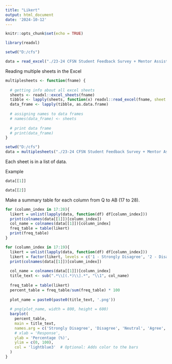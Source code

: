 ---
title: "Likert"
output: html_document
date: '2024-10-12'
---

```{r setup, include=FALSE}
knitr::opts_chunk$set(echo = TRUE)
```

```{r}
library(readxl)
```


```{r}
setwd("D:/cfs")
```


```{r}
data = read_excel("./23-24 CFSN Student Feedback Survey + Mentor Assistance (Responses).xlsx")
```

Reading multiple sheets in the Excel

```{r}
multiplesheets <- function(fname) { 
   
  # getting info about all excel sheets 
  sheets <- readxl::excel_sheets(fname) 
  tibble <- lapply(sheets, function(x) readxl::read_excel(fname, sheet = x)) 
  data_frame <- lapply(tibble, as.data.frame) 
    
  # assigning names to data frames 
  # names(data_frame) <- sheets 
    
  # print data frame 
  # print(data_frame) 
} 
```


```{r}
setwd("D:/cfs")
data = multiplesheets("./23-24 CFSN Student Feedback Survey + Mentor Assistance (Responses).xlsx")
```

Each sheet is in a list of data. 

Example 

```{r}
data[[1]]
```

```{r}
data[[2]]
```
Make a summary table for each column from Q to AB (17 to 28). 

```{r}
for (column_index in 17:28){
  likert = unlist(lapply(data, function(df) df[column_index]))
  print(colnames(data[[1]])[column_index])
  col_name = colnames(data[[1]])[column_index]
  freq_table = table(likert)
  print(freq_table)
}
```

```{r}
for (column_index in 17:19){
  likert = unlist(lapply(data, function(df) df[column_index]))
  likert = factor(likert, levels = c('1 - Strongly Disagree', '2 - Disagree', '3 - Neutral', '4 - Agree', '5 - Strongly Agree'))
  print(colnames(data[[1]])[column_index])
  
  col_name = colnames(data[[1]])[column_index]
  title_text <- sub(".*\\[(.*)\\].*", "\\1", col_name)
  
  freq_table = table(likert)
  percent_table = freq_table/sum(freq_table) * 100
  
  plot_name = paste0(paste0(title_text, '.png'))
  
  # png(plot_name, width = 800, height = 600)
  barplot(
    percent_table, 
    main = title_text,
    names.arg = c('Strongly Disagree', 'Disagree', 'Neutral', 'Agree', 'Strongly Agree'), 
    # xlab = 'Response', 
    ylab = 'Percentage (%)', 
    ylim = c(0, 100),
    col = 'lightblue3'  # Optional: Adds color to the bars
  )
}
```
